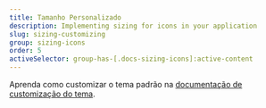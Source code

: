 ```yaml
---
title: Tamanho Personalizado
description: Implementing sizing for icons in your application
slug: sizing-customizing
group: sizing-icons
order: 5
activeSelector: group-has-[.docs-sizing-icons]:active-content
---
```


Aprenda como customizar o tema padrão na [documentação de customização do tema](/pt-br/docs/primeiros-passos#customizacao).
